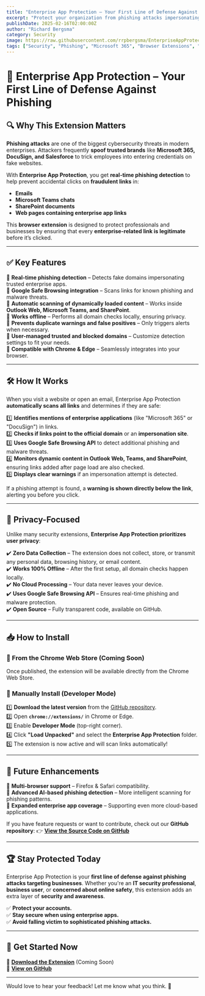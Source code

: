 ```yaml
---
title: "Enterprise App Protection – Your First Line of Defense Against Phishing"
excerpt: "Protect your organization from phishing attacks impersonating Microsoft 365, DocuSign, Salesforce, and more. Enterprise App Protection automatically scans and warns about malicious links."
publishDate: 2025-02-16T02:00:00Z
author: "Richard Bergsma"
category: Security
image: https://raw.githubusercontent.com/rrpbergsma/EnterpriseAppProtection/refs/heads/main/EnterpriseAppProtection.png
tags: ["Security", "Phishing", "Microsoft 365", "Browser Extensions", "Cybersecurity"]
---
```


# 🚀 Enterprise App Protection – Your First Line of Defense Against Phishing


## 🔍 Why This Extension Matters

**Phishing attacks** are one of the biggest cybersecurity threats in modern enterprises. Attackers frequently **spoof trusted brands** like **Microsoft 365, DocuSign, and Salesforce** to trick employees into entering credentials on fake websites.

With **Enterprise App Protection**, you get **real-time phishing detection** to help prevent accidental clicks on **fraudulent links** in:
- **Emails**
- **Microsoft Teams chats**
- **SharePoint documents**
- **Web pages containing enterprise app links**

This **browser extension** is designed to protect professionals and businesses by ensuring that every **enterprise-related link is legitimate** before it’s clicked.

---

## ✅ Key Features

🔹 **Real-time phishing detection** – Detects fake domains impersonating trusted enterprise apps.  
🔹 **Google Safe Browsing integration** – Scans links for known phishing and malware threats.  
🔹 **Automatic scanning of dynamically loaded content** – Works inside **Outlook Web, Microsoft Teams, and SharePoint**.  
🔹 **Works offline** – Performs all domain checks locally, ensuring privacy.  
🔹 **Prevents duplicate warnings and false positives** – Only triggers alerts when necessary.  
🔹 **User-managed trusted and blocked domains** – Customize detection settings to fit your needs.  
🔹 **Compatible with Chrome & Edge** – Seamlessly integrates into your browser.

---

## 🛠️ How It Works

When you visit a website or open an email, Enterprise App Protection **automatically scans all links** and determines if they are safe:

1️⃣ **Identifies mentions of enterprise applications** (like "Microsoft 365" or "DocuSign") in links.  
2️⃣ **Checks if links point to the official domain** or an **impersonation site**.  
3️⃣ **Uses Google Safe Browsing API** to detect additional phishing and malware threats.  
4️⃣ **Monitors dynamic content in Outlook Web, Teams, and SharePoint**, ensuring links added after page load are also checked.  
5️⃣ **Displays clear warnings** if an impersonation attempt is detected.

If a phishing attempt is found, a **warning is shown directly below the link**, alerting you before you click.

---

## 🔐 Privacy-Focused

Unlike many security extensions, **Enterprise App Protection prioritizes user privacy**:

✔️ **Zero Data Collection** – The extension does not collect, store, or transmit any personal data, browsing history, or email content.  
✔️ **Works 100% Offline** – After the first setup, all domain checks happen locally.  
✔️ **No Cloud Processing** – Your data never leaves your device.  
✔️ **Uses Google Safe Browsing API** – Ensures real-time phishing and malware protection.  
✔️ **Open Source** – Fully transparent code, available on GitHub.

---

## 📥 How to Install

### **🔹 From the Chrome Web Store (Coming Soon)**
Once published, the extension will be available directly from the Chrome Web Store.

### **🔹 Manually Install (Developer Mode)**
1️⃣ **Download the latest version** from the [GitHub repository](https://github.com/rrpbergsma/EnterpriseAppProtection).  
2️⃣ Open **`chrome://extensions/`** in Chrome or Edge.  
3️⃣ Enable **Developer Mode** (top-right corner).  
4️⃣ Click **"Load Unpacked"** and select the **Enterprise App Protection** folder.  
5️⃣ The extension is now active and will scan links automatically!

---

## 📡 Future Enhancements

🔹 **Multi-browser support** – Firefox & Safari compatibility.  
🔹 **Advanced AI-based phishing detection** – More intelligent scanning for phishing patterns.  
🔹 **Expanded enterprise app coverage** – Supporting even more cloud-based applications.  

If you have feature requests or want to contribute, check out our **GitHub repository**: 👉 **[View the Source Code on GitHub](https://github.com/rrpbergsma/EnterpriseAppProtection)**

---

## 🏆 Stay Protected Today

Enterprise App Protection is your **first line of defense against phishing attacks targeting businesses**. Whether you're an **IT security professional**, **business user**, or **concerned about online safety**, this extension adds an extra layer of **security and awareness**.

✅ **Protect your accounts.**  
✅ **Stay secure when using enterprise apps.**  
✅ **Avoid falling victim to sophisticated phishing attacks.**  

---

## 🔗 Get Started Now

📌 **[Download the Extension](#)** (Coming Soon)  
📌 **[View on GitHub](https://github.com/rrpbergsma/EnterpriseAppProtection)**  

---

Would love to hear your feedback! Let me know what you think. 🚀  
